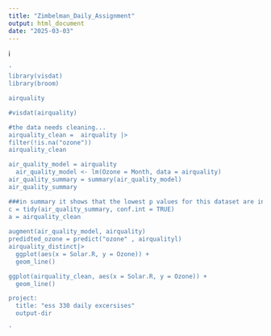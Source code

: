 ```yaml
---
title: "Zimbelman_Daily_Assignment"
output: html_document
date: "2025-03-03"
---
```


i
```r

'
library(visdat)
library(broom) 

airquality

#visdat(airquality)

#the data needs cleaning...
airquality_clean =  airquality |>
filter(!is.na("ozone"))
airquality_clean

air_quality_model = airquality
  air_quality_model <- lm(Ozone = Month, data = airquality)
air_quality_summary = summary(air_quality_model)
air_quality_summary

###in summary it shows that the lowest p values for this dataset are in Wind, Temp and Solar.R, this means that there is the highest probability of correlation with these and we should do our analysis with thsese variables. However, our intercept is -43. which means this model might not be vald, but all the variables have a low standard error which gives confidence in the accuracy of our model. We also got an r squared value of around 0.3567 which means that only around a 3rd of variance is explained by the model which isnt very good and it could mean that this isnt valid. But we move forward. 
c = tidy(air_quality_summary, conf.int = TRUE)
a = airquality_clean
  
augment(air_quality_model, airquality)
predidted_ozone = predict("ozone" , airqualityl)
airquality_distinct|>
  ggplot(aes(x = Solar.R, y = Ozone)) +
  geom_line()

ggplot(airquality_clean, aes(x = Solar.R, y = Ozone)) +
  geom_line() 

project:
  title: "ess 330 daily excersises"
  output-dir
  
'

```
